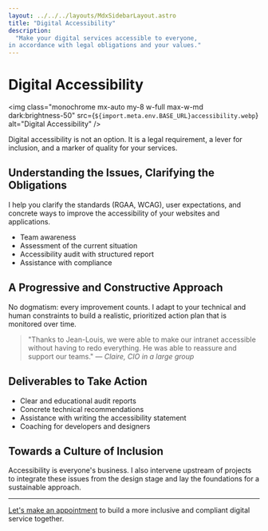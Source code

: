 ```yaml
---
layout: ../../../layouts/MdxSidebarLayout.astro
title: "Digital Accessibility"
description:
  "Make your digital services accessible to everyone,
in accordance with legal obligations and your values."
---
```



# Digital Accessibility

<img
  class="monochrome mx-auto my-8 w-full max-w-md dark:brightness-50"
  src={`${import.meta.env.BASE_URL}accessibility.webp`}
  alt="Digital Accessibility"
/>

Digital accessibility is not an option. It is a legal requirement,
a lever for inclusion, and a marker of quality for your services.

## Understanding the Issues, Clarifying the Obligations

I help you clarify the standards (RGAA, WCAG), user expectations, and concrete ways to improve the accessibility of your websites and applications.

- Team awareness
- Assessment of the current situation
- Accessibility audit with structured report
- Assistance with compliance

## A Progressive and Constructive Approach

No dogmatism: every improvement counts. I adapt to your technical and human constraints to build a realistic, prioritized action plan that is monitored over time.

> "Thanks to Jean-Louis, we were able to make our intranet accessible without having to redo everything. He was able to reassure and support our teams." — _Claire, CIO in a large group_

## Deliverables to Take Action

- Clear and educational audit reports
- Concrete technical recommendations
- Assistance with writing the accessibility statement
- Coaching for developers and designers

## Towards a Culture of Inclusion

Accessibility is everyone's business. I also intervene upstream of projects to integrate these issues from the design stage and lay the foundations for a sustainable approach.

---

[Let's make an appointment](../fr/contact) to build a more inclusive and compliant digital service together.